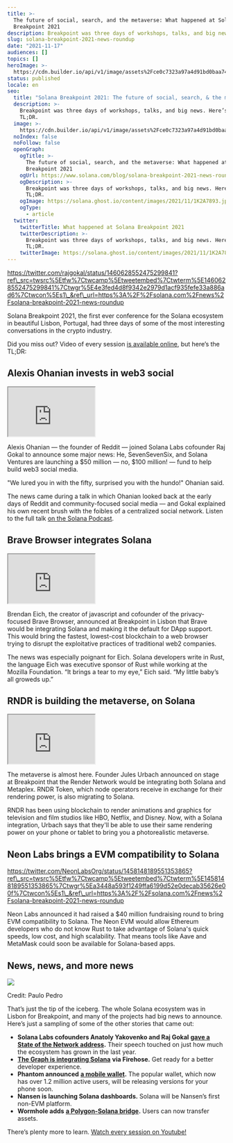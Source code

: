 ```yaml
---
title: >-
  The future of social, search, and the metaverse: What happened at Solana
  Breakpoint 2021
description: Breakpoint was three days of workshops, talks, and big news. Here’s the TL;DR.
slug: solana-breakpoint-2021-news-roundup
date: "2021-11-17"
audiences: []
topics: []
heroImage: >-
  https://cdn.builder.io/api/v1/image/assets%2Fce0c7323a97a4d91bd0baa7490ec9139%2F2ff38c88fbbb4978a94bc187391d07fa
status: published
locale: en
seo:
  title: "Solana Breakpoint 2021: The future of social, search, & the metaverse"
  description: >-
    Breakpoint was three days of workshops, talks, and big news. Here’s the
    TL;DR.
  image: >-
    https://cdn.builder.io/api/v1/image/assets%2Fce0c7323a97a4d91bd0baa7490ec9139%2F2ff38c88fbbb4978a94bc187391d07fa
  noIndex: false
  noFollow: false
  openGraph:
    ogTitle: >-
      The future of social, search, and the metaverse: What happened at Solana
      Breakpoint 2021
    ogUrl: https://www.solana.com/blog/solana-breakpoint-2021-news-roundup
    ogDescription: >-
      Breakpoint was three days of workshops, talks, and big news. Here’s the
      TL;DR.
    ogImage: https://solana.ghost.io/content/images/2021/11/1K2A7893.jpg
    ogType:
      - article
  twitter:
    twitterTitle: What happened at Solana Breakpoint 2021
    twitterDescription: >-
      Breakpoint was three days of workshops, talks, and big news. Here’s the
      TL;DR.
    twitterImage: https://solana.ghost.io/content/images/2021/11/1K2A7893.jpg
---
```


https://twitter.com/rajgokal/status/1460628552475299841?ref\_src=twsrc%5Etfw%7Ctwcamp%5Etweetembed%7Ctwterm%5E1460628552475299841%7Ctwgr%5E4e3fed4d8f9342e2979d1acf935fefe33a886ad6%7Ctwcon%5Es1\_&ref\_url=https%3A%2F%2Fsolana.com%2Fnews%2Fsolana-breakpoint-2021-news-roundup

Solana Breakpoint 2021, the first ever conference for the Solana ecosystem in beautiful Lisbon, Portugal, had three days of some of the most interesting conversations in the crypto industry.

Did you miss out? Video of every session [is available online](https://www.youtube.com/playlist?list=PLilwLeBwGuK7yLsxKM1RZlxuNpaEuBEXk&ref=solana.ghost.io), but here’s the TL;DR:

## **Alexis Ohanian invests in web3 social**

<iframe
  width="200"
  height="113"
  src="https://www.youtube.com/embed/aCIW3Zv0-DU?feature=oembed"
  allow="accelerometer; autoplay; clipboard-write; encrypted-media; gyroscope; picture-in-picture"
  allowfullscreen=""
></iframe>

Alexis Ohanian — the founder of Reddit — joined Solana Labs cofounder Raj Gokal to announce some major news: He, SevenSevenSix, and Solana Ventures are launching a $50 million — no, $100 million! — fund to help build web3 social media.

"We lured you in with the fifty, surprised you with the hundo!" Ohanian said.

The news came during a talk in which Ohanian looked back at the early days of Reddit and community-focused social media — and Gokal explained his own recent brush with the foibles of a centralized social network. Listen to the full talk [on the Solana Podcast](https://podcast.solana.com/episodes/alexis-ohanian-founder-seven-seven-six-ep-52?ref=solana.ghost.io).

## **Brave Browser integrates Solana**

<iframe
  width="200"
  height="113"
  src="https://www.youtube.com/embed/QcXcqIYflv8?feature=oembed"
  allow="accelerometer; autoplay; clipboard-write; encrypted-media; gyroscope; picture-in-picture"
  allowfullscreen=""
></iframe>

Brendan Eich, the creator of javascript and cofounder of the privacy-focused Brave Browser, announced at Breakpoint in Lisbon that Brave would be integrating Solana and making it the default for DApp support. This would bring the fastest, lowest-cost blockchain to a web browser trying to disrupt the exploitative practices of traditional web2 companies.

The news was especially poignant for Eich. Solana developers write in Rust, the language Eich was executive sponsor of Rust while working at the Mozilla Foundation. “It brings a tear to my eye,” Eich said. “My little baby’s all groweds up.”

## **RNDR is building the metaverse, on Solana**

<iframe
  width="200"
  height="113"
  src="https://www.youtube.com/embed/r7D2CA8qPHY?feature=oembed"
  allow="accelerometer; autoplay; clipboard-write; encrypted-media; gyroscope; picture-in-picture"
  allowfullscreen=""
></iframe>

The metaverse is almost here. Founder Jules Urbach announced on stage at Breakpoint that the Render Network would be integrating both Solana and Metaplex. RNDR Token, which node operators receive in exchange for their rendering power, is also migrating to Solana.

RNDR has been using blockchain to render animations and graphics for television and film studios like HBO, Netflix, and Disney. Now, with a Solana integration, Urbach says that they'll be able to use their same rendering power on your phone or tablet to bring you a photorealistic metaverse.

## **Neon Labs brings a EVM compatibility to Solana**

https://twitter.com/NeonLabsOrg/status/1458148189551353865?ref\_src=twsrc%5Etfw%7Ctwcamp%5Etweetembed%7Ctwterm%5E1458148189551353865%7Ctwgr%5Ea3448a593f1249ffa6199d52e0decab35626e00f%7Ctwcon%5Es1\_&ref\_url=https%3A%2F%2Fsolana.com%2Fnews%2Fsolana-breakpoint-2021-news-roundup

Neon Labs announced it had raised a $40 million fundraising round to bring EVM compatibility to Solana. The Neon EVM would allow Ethereum developers who do not know Rust to take advantage of Solana's quick speeds, low cost, and high scalability. That means tools like Aave and MetaMask could soon be available for Solana-based apps.

## **News, news, and more news**

![](/solana-breakpoint-2021-news-roundup/image-1.jpg)

Credit: Paulo Pedro

That’s just the tip of the iceberg. The whole Solana ecosystem was in Lisbon for Breakpoint, and many of the projects had big news to announce. Here’s just a sampling of some of the other stories that came out:

- **Solana Labs cofounders Anatoly Yakovenko and Raj Gokal** [**gave a State of the Network address**](https://youtu.be/RZszqxOIn4I?ref=solana.ghost.io)**.** Their speech touched on just how much the ecosystem has grown in the last year.
- [**The Graph is integrating Solana**](https://www.youtube.com/watch?v=atAYmR32eeE&ref=solana.ghost.io) **via Firehose.** Get ready for a better developer experience.
- **Phantom announced** [**a mobile wallet**](https://youtu.be/G5kSTOHKm2A?ref=solana.ghost.io)**.** The popular wallet, which now has over 1.2 million active users, will be releasing versions for your phone soon.
- **Nansen is launching Solana dashboards.** Solana will be Nansen’s first non-EVM platform.
- **Wormhole adds** [**a Polygon-Solana bridge**](https://www.youtube.com/watch?v=YH0FvcHdLX8&ref=solana.ghost.io)**.** Users can now transfer assets.

There’s plenty more to learn. [Watch every session on Youtube!](https://www.youtube.com/c/Solanalabs/playlists?ref=solana.ghost.io)
